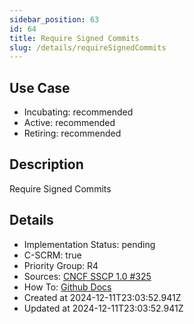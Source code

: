 ```yaml
---
sidebar_position: 63
id: 64
title: Require Signed Commits
slug: /details/requireSignedCommits
---
```


## Use Case
<!-- LEVELS:START -->
- Incubating: recommended
- Active: recommended
- Retiring: recommended
<!-- LEVELS:END -->

<!-- DESCRIPTION:START -->
## Description
Require Signed Commits
<!-- DESCRIPTION:END -->

<!-- DETAILS:START -->
## Details
- Implementation Status: pending
- C-SCRM: true
- Priority Group: R4
- Sources: [CNCF SSCP 1.0 #325](https://github.com/cncf/tag-security/blob/main/supply-chain-security/supply-chain-security-paper/sscsp.md#require-signed-commits)
- How To: [Github Docs](https://docs.github.com/en/repositories/configuring-branches-and-merges-in-your-repository/managing-protected-branches/about-protected-branches#require-signed-commits)
- Created at 2024-12-11T23:03:52.941Z
- Updated at 2024-12-11T23:03:52.941Z
<!-- DETAILS:END -->

